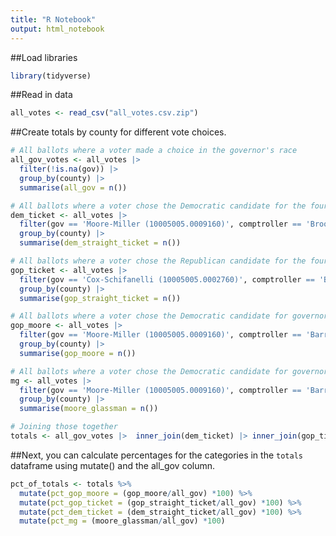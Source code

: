 ```yaml
---
title: "R Notebook"
output: html_notebook
---
```

##Load libraries
```r
library(tidyverse)
```

##Read in data
```r
all_votes <- read_csv("all_votes.csv.zip")
```

##Create totals by county for different vote choices.
```r
# All ballots where a voter made a choice in the governor's race
all_gov_votes <- all_votes |> 
  filter(!is.na(gov)) |> 
  group_by(county) |> 
  summarise(all_gov = n())

# All ballots where a voter chose the Democratic candidate for the four statewide offices and House race
dem_ticket <- all_votes |> 
  filter(gov == 'Moore-Miller (10005005.0009160)', comptroller == 'Brooke Elizabeth Lierman (10064064.0004220)', ag == 'Anthony G. Brown (10054054.0000860)', senate == 'Chris Van Hollen (10043043.0001300)', congress == 'David J. Trone (10213213.0005020)') |> 
  group_by(county) |> 
  summarise(dem_straight_ticket = n())

# All ballots where a voter chose the Republican candidate for the four statewide offices and House race
gop_ticket <- all_votes |> 
  filter(gov == 'Cox-Schifanelli (10005005.0002760)', comptroller == 'Barry Glassman (10064064.0000970)', ag == 'Michael Anthony Peroutka (10054054.0004580)', senate == 'Chris Chaffee (10043043.0003520)', congress == 'Neil C. Parrott (10213213.0002960)') |> 
  group_by(county) |> 
  summarise(gop_straight_ticket = n())

# All ballots where a voter chose the Democratic candidate for governor and the GOP candidates for the other statewide offices and House race
gop_moore <- all_votes |> 
  filter(gov == 'Moore-Miller (10005005.0009160)', comptroller == 'Barry Glassman (10064064.0000970)', ag == 'Michael Anthony Peroutka (10054054.0004580)', senate == 'Chris Chaffee (10043043.0003520)', congress == 'Neil C. Parrott (10213213.0002960)') |> 
  group_by(county) |> 
  summarise(gop_moore = n())

# All ballots where a voter chose the Democratic candidate for governor and the GOP candidate for comptroller
mg <- all_votes |> 
  filter(gov == 'Moore-Miller (10005005.0009160)', comptroller == 'Barry Glassman (10064064.0000970)') |> 
  group_by(county) |> 
  summarise(moore_glassman = n())

# Joining those together
totals <- all_gov_votes |>  inner_join(dem_ticket) |> inner_join(gop_ticket) |> inner_join(gop_moore) |> inner_join(mg)

```

##Next, you can calculate percentages for the categories in the `totals` dataframe using mutate() and the all_gov column.
```r
pct_of_totals <- totals %>%
  mutate(pct_gop_moore = (gop_moore/all_gov) *100) %>%
  mutate(pct_gop_ticket = (gop_straight_ticket/all_gov) *100) %>%
  mutate(pct_dem_ticket = (dem_straight_ticket/all_gov) *100) %>%
  mutate(pct_mg = (moore_glassman/all_gov) *100)
```

